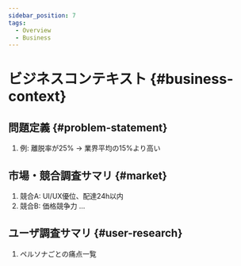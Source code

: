 ```yaml
---
sidebar_position: 7
tags:
  - Overview
  - Business
---
```


# ビジネスコンテキスト {#business-context}

## 問題定義 {#problem-statement}
1. 例: 離脱率が25% → 業界平均の15%より高い

## 市場・競合調査サマリ {#market}
1. 競合A: UI/UX優位、配達24h以内
1. 競合B: 価格競争力 …

## ユーザ調査サマリ {#user-research}
1. ペルソナごとの痛点一覧
